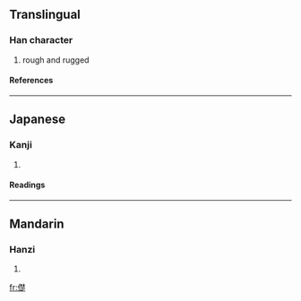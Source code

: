 ==Translingual==
===Han character===
{{Han char|rad=人|as=13|sn=15|four=2428<sub>1</sub>|canj=人木木人 (ODDO)}}
# rough and rugged
====References====
{{Han ref|kx=0119.160|dkj=01193|hdz=10223.150|uh=510A|ud=20746|bh=E4F1|bd=58609}}
----
==Japanese==
===Kanji===
{{ja-kanji|grade=|rs=人13}}
# {{defn|Japanese}}
====Readings====
{{ja-readings|on=[[しょ]] (sho)|kun=[[しぶる]] (shiburu)}}
----
==Mandarin==
===Hanzi===
{{cmn-hanzi|pin=[[chù]] (chu4)|wg=ch'u<sup>4</sup>}}
# {{defn|Mandarin}}

[[fr:儊]]